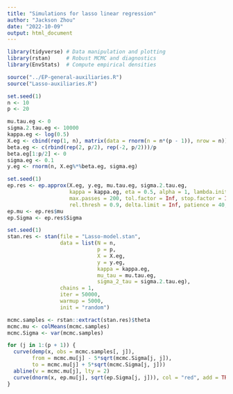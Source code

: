 ```yaml
---
title: "Simulations for lasso linear regression"
author: "Jackson Zhou"
date: "2022-10-09"
output: html_document
---
```


```r
library(tidyverse) # Data manipulation and plotting
library(rstan)     # Robust MCMC and diagnostics
library(EnvStats)  # Compute empirical densities

source("../EP-general-auxiliaries.R")
source("Lasso-auxiliaries.R")
```

```r
set.seed(1)
n <- 10
p <- 20

mu.tau.eg <- 0
sigma.2.tau.eg <- 10000
kappa.eg <- log(0.5)
X.eg <- cbind(rep(1, n), matrix(data = rnorm(n = n*(p - 1)), nrow = n))
beta.eg <- c(rbind(rep(2, p/2), rep(-2, p/2)))/p
beta.eg[1:p/2] <- 0
sigma.eg <- 0.1
y.eg <- rnorm(n, X.eg%*%beta.eg, sigma.eg)
```

```r
set.seed(1)
ep.res <- ep.approx(X.eg, y.eg, mu.tau.eg, sigma.2.tau.eg, 
                    kappa = kappa.eg, eta = 0.5, alpha = 1, lambda.init = 0.5,
                    max.passes = 200, tol.factor = Inf, stop.factor = Inf , abs.thresh = 0.5, 
                    rel.thresh = 0.9, delta.limit = Inf, patience = 40, verbose = T)
ep.mu <- ep.res$mu
ep.Sigma <- ep.res$Sigma
```

```r
set.seed(1)
stan.res <- stan(file = "Lasso-model.stan",
                 data = list(N = n,
                             p = p,
                             X = X.eg,
                             y = y.eg,
                             kappa = kappa.eg,
                             mu_tau = mu.tau.eg,
                             sigma_2_tau = sigma.2.tau.eg),
                 chains = 1,
                 iter = 50000,
                 warmup = 5000,
                 init = "random") 

mcmc.samples <- rstan::extract(stan.res)$theta
mcmc.mu <- colMeans(mcmc.samples)
mcmc.Sigma <- var(mcmc.samples)
```

```r
for (j in 1:(p + 1)) {
  curve(demp(x, obs = mcmc.samples[, j]),
        from = mcmc.mu[j] - 5*sqrt(mcmc.Sigma[j, j]),
        to = mcmc.mu[j] + 5*sqrt(mcmc.Sigma[j, j]))
  abline(v = mcmc.mu[j], lty = 2)
  curve(dnorm(x, ep.mu[j], sqrt(ep.Sigma[j, j])), col = "red", add = TRUE)
}
```
